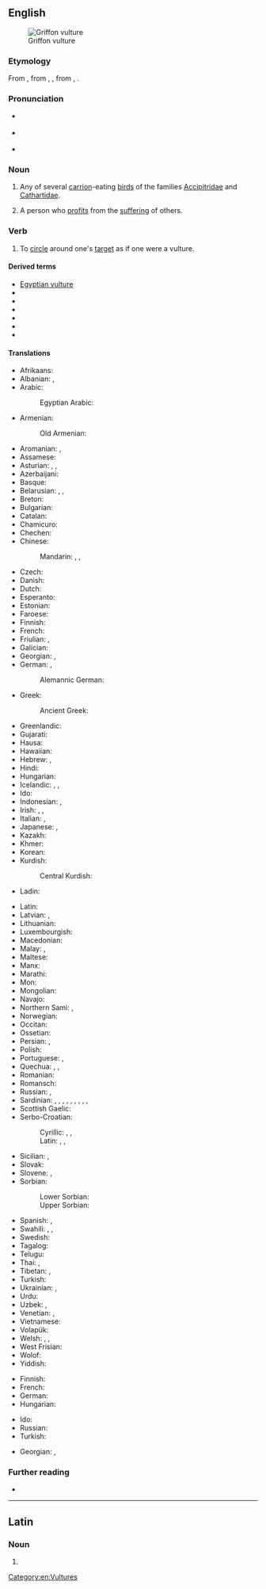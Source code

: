 ==English==
[[File:Gypful.jpg|thumb|Griffon vulture]]

===Etymology===
From {{etyl|xno|en}} {{m|fro|vultur}}, from {{etyl|fro|en}} {{m|fro|voutoir}}, {{m|fro|voutre}}, from {{etyl|la|en}} {{m|la|vultur}}, {{m|la|voltur}}.

===Pronunciation===
* {{a|RP}} {{IPA|/ˈvʌltʃə/|lang=en}}
* {{a|GenAm}} {{IPA|/ˈvʌltʃɚ/|lang=en}}
* {{audio|en-us-vulture.ogg|Audio (US)|lang=en}}

===Noun===
{{en-noun}}

# Any of several [[carrion]]-eating [[bird]]s of the families [[Accipitridae]] and [[Cathartidae]].
# {{lb|en|figurative|colloquial}} A person who [[profit]]s from the [[suffering]] of others.
#: {{ux|en|Within ten minutes of the accident, the '''vultures''' appeared and were organizing lawsuits.}}
#: {{syn|en|ambulance chaser|vampire}}

===Verb===
{{en-verb|vultures|vulturing|vultured|vultured}}

# {{lb|en|figurative|colloquial}} To [[circle]] around one's [[target]] as if one were a vulture.
#: {{ux|en|Rudy '''vultured''' when asking the girl out.}}

====Derived terms====
* [[Egyptian vulture]]
* {{l|en|griffon vulture}}
* {{l|en|turkey vulture}}
* {{l|en|vulturelike}}
* {{l|en|vulturine}}
* {{l|en|vulturish}}
* {{l|en|vulturous}}

====Translations====
{{trans-top|bird}}
* Afrikaans: {{t+|af|aasvoël}}
* Albanian: {{t+|sq|larash|?}}, {{t+|sq|shkabë|?}}
* Arabic: {{t+|ar|نَسْر|m}}
*: Egyptian Arabic: {{t|arz|نسر|m|tr=nesr}}
* Armenian: {{t+|hy|անգղ}}
*: Old Armenian: {{t|xcl|անգղ}}
* Aromanian: {{t|rup|vultur|?}}, {{t|rup|ornji|?}}
* Assamese: {{t|as|শগুন}}
* Asturian: {{t|ast|utre|f}}, {{t|ast|utra|f}}, {{t|ast|butre|f}}
* Azerbaijani: {{t|az|leşyeyən}}
* Basque: {{t|eu|sai arre}}
* Belarusian: {{t|be|грыф|m}}, {{t|be|сіп|m}}, {{t|be|белагало́вы сіп|m}}
* Breton: {{t-check|br|gup gell}}
* Bulgarian: {{t+|bg|лешояд|m}}
* Catalan: {{t|ca|voltor|m}}
* Chamicuro: {{t|ccc|tsemo'ye}}
* Chechen: {{t|ce|аьрзу}}
* Chinese:
*: Mandarin: {{t+|cmn|兀鷹}}, {{t+|cmn|兀鹰|tr=wùyīng}}, {{t+|cmn|雕|tr=diāo}}
* Czech: {{t+|cs|sup|m}}
* Danish: {{t+|da|grib|c}}
* Dutch: {{t+|nl|gier|m}}
* Esperanto: {{t+|eo|vulturo}}
* Estonian: {{t|et|kaeluskotkas}}
* Faroese: {{t|fo|gammur|m}}
* Finnish: {{t+|fi|korppikotka}}
* French: {{t+|fr|vautour|m}}
* Friulian: {{t|fur|astôr|m}}, {{t|fur|variűl}}
* Galician: {{t+|gl|voitre|m}}
* Georgian: {{t|ka|ორბი}}, {{t|ka|სვავი}}
* German: {{t+|de|Geier|m}}, {{t|de|Geierin|f}}
*: Alemannic German: {{t|gsw|Giir|m}}
* Greek: {{t+|el|γύπας|m}}
*: Ancient Greek: {{t|grc|γύψ|m}}
* Greenlandic: {{t|kl|nattoraliusaq}}
* Gujarati: {{t+|gu|ગીધ|n}}
* Hausa: {{t|ha|ungulu}}
* Hawaiian: {{t|haw|wulekula}}
* Hebrew: {{t+|he|נשר|m|tr=nesher}}, {{t+|he|עזניה|f|alt=עוזנייה / עָזְנִיָּה|tr='ozniyá}}
* Hindi: {{t+|hi|गिद्ध|?}}
* Hungarian: {{t+|hu|keselyű}}
* Icelandic: {{t|is|gæsagammur|?}}, {{t+|is|hrægammur|m}}, {{t+|is|gammur|m}}
* Ido: {{t+|io|vulturo}}
* Indonesian: {{t+|id|nazar}}, {{t+|id|hering}}
* Irish: {{t|ga|badhbh|m}}, {{t|ga|bultúr|m}}, {{t|ga|garrfhiach|m}}
* Italian: {{t+|it|avvoltoio|m}}, {{t+|it|grifone|m}} {{qualifier|griffon vulture}}
* Japanese: {{t+|ja|禿鷹|tr=[[ハゲタカ]], hagetaka}}, {{t+|ja|禿鷲|tr=[[ハゲワシ]], hagewashi}}
* Kazakh: {{t|kk|құмай}}
* Khmer: {{t+|km|ត្មាត|tr=tmaat}}
* Korean: {{t+|ko|독수리}}
* Kurdish:
*: Central Kurdish: {{t|ckb|هه‌ڵۆ}}
* Ladin: {{t|lld|valtoi|?}}
{{trans-mid}}
* Latin: {{t+|la|vultur|m}}
* Latvian: {{t|lv|grifs|m}}, {{t|lv|maitu lija|f}}
* Lithuanian: {{t+|lt|grifas|?}}
* Luxembourgish: {{t+|lb|Geier|?}}
* Macedonian: {{t|mk|мршоjадец|m}}
* Malay: {{t|ms|nasar}}, {{t|ms|hering}}
* Maltese: {{t|mt|avultun|m}}
* Manx: {{t|gv|ushag chonvayrtagh|f}}
* Marathi: {{t|mr|गिधाड|n}}
* Mon: {{t|mnw|တမာတ်|tr=kəmat}}
* Mongolian: {{t-needed|mn}}
* Navajo: {{t|nv|jeeshóóʼ|sc=Latn}}
* Northern Sami: {{t|se|goaskin}}, {{t-check|se|čuonjáráhtogoaskin}}<!--was labeled simply "Sami"; I assume it's Northern-->
* Norwegian: {{t|no|gribb|m}}
* Occitan: {{t+|oc|voltor|m}}
* Ossetian: {{t|os|хæдмæлхор}}
* Persian: {{t+|fa|کرکس|tr=karkas}}, {{t+|fa|لاشخور|tr=lāšxwar}}
* Polish: {{t+|pl|sęp|m}}
* Portuguese: {{t+|pt|abutre|m}}, {{t+|pt|urubu|m}}
* Quechua: {{t|qu|ullasku}}, {{t|qu|wiskul}}, {{t|qu|suwintu}}
* Romanian: {{t+|ro|vultur|m}}
* Romansch: {{t|rm|tschess|?}}
* Russian: {{t+|ru|гриф|m}}, {{t+|ru|стервя́тник|m}}
* Sardinian: {{t|sc|bentruxiu|?}}, {{t|sc|untruxu|?}}, {{t|sc|murru|?}}, {{t|sc|bentruxu|m}}, {{t|sc|venturzu|m}}, {{t|sc|guntorzu|m}}, {{t|sc|curturzu|m}}, {{t|sc|guntruxu|?}}, {{t|sc|intruxu|?}}, {{t|sc|intulzu|?}}
* Scottish Gaelic: {{t|gd|fang|f}}
* Serbo-Croatian:
*: Cyrillic: {{t|sh|су̏п|m}}, {{t|sh|лѐшина̄р|m}}, {{t|sh|стр̀вина̄р|m}}
*: Latin: {{t+|sh|sȕp|m}}, {{t+|sh|lèšinār|m}}, {{t+|sh|str̀vinār|m}}
* Sicilian: {{t+|scn|vuturu|m}}, {{t+|scn|avuturu|m}}
* Slovak: {{t|sk|sup|m}}
* Slovene: {{t|sl|mrhovinar|m}}, {{t+|sl|jastreb|m}} {{q|a species of these birds}}
* Sorbian:
*: Lower Sorbian: {{t|dsb|sup|m}}
*: Upper Sorbian: {{t|hsb|sup|m}}
* Spanish: {{t+|es|buitre|m}}, {{t+|es|zopilote|m}}
* Swahili: {{t+|sw|tai}}, {{t|sw|gushu}}, {{t|sw|tumbusi}}
* Swedish: {{t+|sv|gam|c}}
* Tagalog: {{t|tl|buwitre}}
* Telugu: {{t+|te|రాబందు}}
* Thai: {{t+|th|อีแร้ง|tr=ee ráeng}}, {{t+|th|แร้ง|tr=ráeng}}
* Tibetan: {{t|bo|བྱ་རྒོད}}, {{t|bo|རྒོད}}
* Turkish: {{t+|tr|akbaba}}
* Ukrainian: {{t|uk|гриф|m}}, {{t|uk|па́дальник|m}}
* Urdu: {{t|ur|گدھ|tr=giddh|m}}
* Uzbek: {{t+|uz|jo'rchi}}, {{t+|uz|kalxat}}
* Venetian: {{t|vec|voltor|?}}, {{t|vec|avoltogio|?}}
* Vietnamese: {{t+|vi|kền kền}}
* Volapük: {{t+|vo|vultur}}
* Welsh: {{t|cy|fwltur|m|f}}, {{t|cy|fultur|m|f}}, {{t|cy|fwlturiaid|m-p|f-p}}
* West Frisian: {{t|fy|gier|c}}
* Wolof: {{t|wo|[[tan]] mi}}
* Yiddish: {{t|yi|גריף|m}}
{{trans-bottom}}

{{trans-top|person}}
* Finnish: {{t+|fi|haaskalintu}}
* French: {{t+|fr|charognard|m}}
* German: {{t+|de|Aasgeier|m}}
* Hungarian: {{t+|hu|hiéna}}
{{trans-mid}}
* Ido: {{t+|io|vulturo}}
* Russian: {{t+|ru|стервя́тник|m}}
* Turkish: {{t+|tr|akbaba}}
{{trans-bottom}}

{{checktrans-top}}
* Georgian: {{t-check|ka|გრიფი}}, {{t-check|ka|სვავი}}
{{trans-mid}}
{{trans-bottom}}

===Further reading===
* {{pedialite}}

[[Category:en:Vultures]]

----

==Latin==

===Noun===
{{la-noun-form|vulture}}

# {{inflection of|vultur||abl|s|lang=la}}